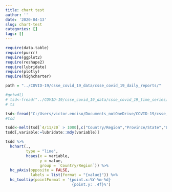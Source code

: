 ```yaml
---
title: chart test
author: ''
date: '2020-04-13'
slug: chart-test
categories: []
tags: []
---
```


```r
require(data.table)
require(purrr)
require(ggplot2)
require(reshape2)
require(lubridate)
require(plotly)
require(highcharter)

path = "../COVID-19/csse_covid_19_data/csse_covid_19_daily_reports/"

#getwd()
# tsd<-fread("../COVID-19/csse_covid_19_data/csse_covid_19_time_series/time_series_covid19_confirmed_global.csv")
# ts

tsd<-fread("C:/Users/victor.enciso/Documents_notOneDrive/COVID-19/csse_covid_19_data/csse_covid_19_time_series/time_series_covid19_deaths_global.csv")
#tsd

tsdd<-melt(tsd[`4/11/20` > 1000],c("Country/Region","Province/State","Lat","Long"))
tsdd[,variable:=lubridate::mdy(variable)]

```

```r
tsdd %>% 
  hchart(., 
         type = "line", 
         hcaes(x = variable, 
               y = value, 
               group = `Country/Region`)) %>% 
  hc_yAxis(opposite = FALSE,
           labels = list(format = "{value}")) %>% 
  hc_tooltip(pointFormat = '{point.x:%Y-%m-%d}
                             {point.y: .4f}%')
```

